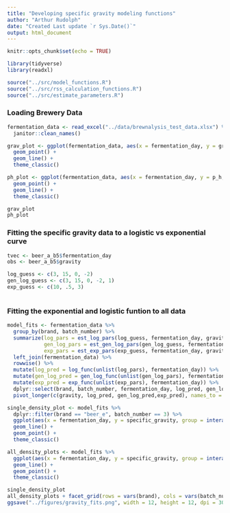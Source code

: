 ```yaml
---
title: "Developing specific gravity modeling functions"
author: "Arthur Rudolph"
date: "Created Last update `r Sys.Date()`"
output: html_document
---
```


```r
knitr::opts_chunk$set(echo = TRUE)

library(tidyverse)
library(readxl)

source("../src/model_functions.R")
source("../src/rss_calculation_functions.R")
source("../src/estimate_parameters.R")
```

### Loading Brewery Data

```r
fermentation_data <- read_excel("../data/brewnalysis_test_data.xlsx") %>%
  janitor::clean_names()

grav_plot <- ggplot(fermentation_data, aes(x = fermentation_day, y = gravity, group = interaction(brand, batch_number), color = brand)) +
  geom_point() +
  geom_line() +
  theme_classic()

ph_plot <- ggplot(fermentation_data, aes(x = fermentation_day, y = p_h, group = interaction(brand, batch_number), color = brand)) +
  geom_point() +
  geom_line() +
  theme_classic()

grav_plot
ph_plot

```

### Fitting the specific gravity data to a logistic vs exponential curve

```r
tvec <- beer_a_b5$fermentation_day
obs <- beer_a_b5$gravity

log_guess <- c(3, 15, 0, -2) 
gen_log_guess <- c(3, 15, 0, -2, 1) 
exp_guess <- c(10, .5, 3)
  
```
### Fitting the exponential and logistic funtion to all data

```r
model_fits <- fermentation_data %>%
  group_by(brand, batch_number) %>%
  summarize(log_pars = est_log_pars(log_guess, fermentation_day, gravity),
            gen_log_pars = est_gen_log_pars(gen_log_guess, fermentation_day, gravity),
            exp_pars = est_exp_pars(exp_guess, fermentation_day, gravity)) %>%
  left_join(fermentation_data) %>%
  rowwise() %>%
  mutate(log_pred = log_func(unlist(log_pars), fermentation_day)) %>%
  mutate(gen_log_pred = gen_log_func(unlist(gen_log_pars), fermentation_day)) %>%
  mutate(exp_pred = exp_func(unlist(exp_pars), fermentation_day)) %>%
  dplyr::select(brand, batch_number, fermentation_day, log_pred, gen_log_pred, exp_pred, gravity) %>%
  pivot_longer(c(gravity, log_pred, gen_log_pred,exp_pred), names_to = "model_id", values_to = "specific_gravity")

single_density_plot <- model_fits %>% 
  dplyr::filter(brand == "beer_e", batch_number == 3) %>%
  ggplot(aes(x = fermentation_day, y = specific_gravity, group = interaction(brand, batch_number, model_id), color = model_id)) +
  geom_line() +
  geom_point() +
  theme_classic()

all_density_plots <- model_fits %>% 
  ggplot(aes(x = fermentation_day, y = specific_gravity, group = interaction(brand, batch_number, model_id), color = model_id)) +
  geom_line() +
  geom_point() +
  theme_classic()

single_density_plot
all_density_plots + facet_grid(rows = vars(brand), cols = vars(batch_number))
ggsave("../figures/gravity_fits.png", width = 12, height = 12, dpi = 300)

```

